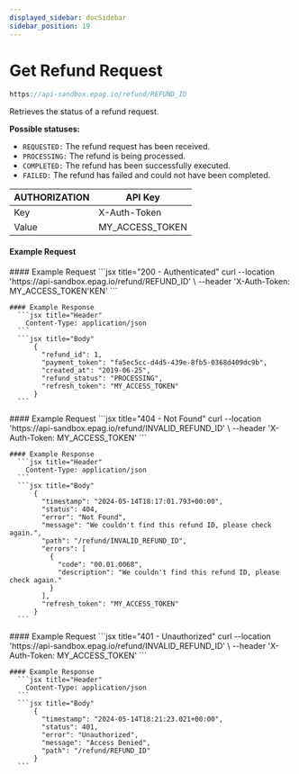 ```yaml
---
displayed_sidebar: docSidebar
sidebar_position: 19
---
```



# Get Refund Request

```jsx
https://api-sandbox.epag.io/refund/REFUND_ID
```

Retrieves the status of a refund request.

**Possible statuses:**

- <code>REQUESTED:</code> The refund request has been received.
- <code>PROCESSING:</code> The refund is being processed.
- <code>COMPLETED:</code> The refund has been successfully executed.
- <code>FAILED:</code> The refund has failed and could not have been completed.

| AUTHORIZATION | API Key         | 
| ------------- | --------------- |
| Key           | X-Auth-Token    |
| Value         | MY_ACCESS_TOKEN |

#### Example Request

<Tabs>
  <TabItem value="success" label="200 - Success" default>
    #### Example Request
      ```jsx title="200 - Authenticated"
          curl --location 'https://api-sandbox.epag.io/refund/REFUND_ID' \
          --header 'X-Auth-Token: MY_ACCESS_TOKEN'KEN'
      ```
    
    #### Example Response
      ```jsx title="Header"
        Content-Type: application/json
      ``` 
      ```jsx title="Body"
          {
            "refund_id": 1,
            "payment_token": "fa5ec5cc-d4d5-439e-8fb5-0368d409dc9b",
            "created_at": "2019-06-25",
            "refund_status": "PROCESSING",
            "refresh_token": "MY_ACCESS_TOKEN"
          }
      ```      
  </TabItem>
  <TabItem value="not-found" label="404 - Not Found">
    #### Example Request
      ```jsx title="404 - Not Found"
          curl --location 'https://api-sandbox.epag.io/refund/INVALID_REFUND_ID' \
          --header 'X-Auth-Token: MY_ACCESS_TOKEN'
      ```

    #### Example Response
      ```jsx title="Header"
        Content-Type: application/json
      ```  
      ```jsx title="Body"
          {
            "timestamp": "2024-05-14T18:17:01.793+00:00",
            "status": 404,
            "error": "Not Found",
            "message": "We couldn't find this refund ID, please check again.",
            "path": "/refund/INVALID_REFUND_ID",
            "errors": [
              {
                "code": "00.01.0068",
                "description": "We couldn't find this refund ID, please check again."
              }
            ],
            "refresh_token": "MY_ACCESS_TOKEN"
          }
      ```
  </TabItem>
  <TabItem value="unauthorized" label="401 - Unauthorized">
    #### Example Request
      ```jsx title="401 - Unauthorized"
          curl --location 'https://api-sandbox.epag.io/refund/INVALID_REFUND_ID' \
          --header 'X-Auth-Token: MY_ACCESS_TOKEN'
      ```

    #### Example Response
      ```jsx title="Header"
        Content-Type: application/json
      ```  
      ```jsx title="Body"
          {
            "timestamp": "2024-05-14T18:21:23.021+00:00",
            "status": 401,
            "error": "Unauthorized",
            "message": "Access Denied",
            "path": "/refund/REFUND_ID"
          }
      ```
  </TabItem>
</Tabs>